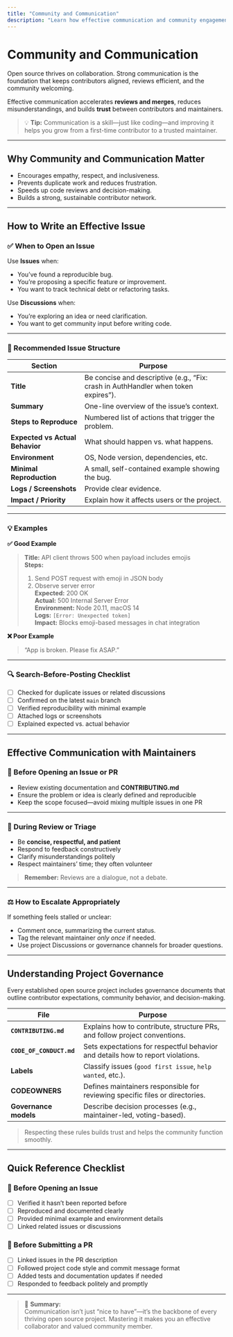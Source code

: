 ```yaml
---
title: "Community and Communication"
description: "Learn how effective communication and community engagement strengthen collaboration, accelerate reviews, and build trust in open source projects."
---
```


# Community and Communication

Open source thrives on collaboration. Strong communication is the foundation that keeps contributors aligned, reviews efficient, and the community welcoming.

Effective communication accelerates **reviews and merges**, reduces misunderstandings, and builds **trust** between contributors and maintainers.

> 💡 **Tip:** Communication is a skill—just like coding—and improving it helps you grow from a first-time contributor to a trusted maintainer.

---

## Why Community and Communication Matter

- Encourages empathy, respect, and inclusiveness.  
- Prevents duplicate work and reduces frustration.  
- Speeds up code reviews and decision-making.  
- Builds a strong, sustainable contributor network.

---

## How to Write an Effective Issue

### ✅ When to Open an Issue

Use **Issues** when:
- You’ve found a reproducible bug.  
- You’re proposing a specific feature or improvement.  
- You want to track technical debt or refactoring tasks.

Use **Discussions** when:
- You’re exploring an idea or need clarification.  
- You want to get community input before writing code.  

---

### 🧱 Recommended Issue Structure

| Section | Purpose |
|----------|----------|
| **Title** | Be concise and descriptive (e.g., “Fix: crash in AuthHandler when token expires”). |
| **Summary** | One-line overview of the issue’s context. |
| **Steps to Reproduce** | Numbered list of actions that trigger the problem. |
| **Expected vs Actual Behavior** | What should happen vs. what happens. |
| **Environment** | OS, Node version, dependencies, etc. |
| **Minimal Reproduction** | A small, self-contained example showing the bug. |
| **Logs / Screenshots** | Provide clear evidence. |
| **Impact / Priority** | Explain how it affects users or the project. |

---

### 💡 Examples

**✅ Good Example**
> **Title:** API client throws 500 when payload includes emojis  
> **Steps:**  
> 1. Send POST request with emoji in JSON body  
> 2. Observe server error  
> **Expected:** 200 OK  
> **Actual:** 500 Internal Server Error  
> **Environment:** Node 20.11, macOS 14  
> **Logs:** `[Error: Unexpected token]`  
> **Impact:** Blocks emoji-based messages in chat integration  

**❌ Poor Example**
> “App is broken. Please fix ASAP.”

---

### 🔍 Search-Before-Posting Checklist

- [ ] Checked for duplicate issues or related discussions  
- [ ] Confirmed on the latest `main` branch  
- [ ] Verified reproducibility with minimal example  
- [ ] Attached logs or screenshots  
- [ ] Explained expected vs. actual behavior  

---

## Effective Communication with Maintainers

### 💬 Before Opening an Issue or PR

- Review existing documentation and **CONTRIBUTING.md**  
- Ensure the problem or idea is clearly defined and reproducible  
- Keep the scope focused—avoid mixing multiple issues in one PR  

---

### 🧭 During Review or Triage

- Be **concise, respectful, and patient**  
- Respond to feedback constructively  
- Clarify misunderstandings politely  
- Respect maintainers’ time; they often volunteer  

> **Remember:** Reviews are a dialogue, not a debate.

---

### ⚖️ How to Escalate Appropriately

If something feels stalled or unclear:
- Comment once, summarizing the current status.  
- Tag the relevant maintainer *only once* if needed.  
- Use project Discussions or governance channels for broader questions.  

---

## Understanding Project Governance

Every established open source project includes governance documents that outline contributor expectations, community behavior, and decision-making.

| File | Purpose |
|------|----------|
| **`CONTRIBUTING.md`** | Explains how to contribute, structure PRs, and follow project conventions. |
| **`CODE_OF_CONDUCT.md`** | Sets expectations for respectful behavior and details how to report violations. |
| **Labels** | Classify issues (`good first issue`, `help wanted`, etc.). |
| **CODEOWNERS** | Defines maintainers responsible for reviewing specific files or directories. |
| **Governance models** | Describe decision processes (e.g., maintainer-led, voting-based). |

> Respecting these rules builds trust and helps the community function smoothly.

---

## Quick Reference Checklist

### 🐞 Before Opening an Issue
- [ ] Verified it hasn’t been reported before  
- [ ] Reproduced and documented clearly  
- [ ] Provided minimal example and environment details  
- [ ] Linked related issues or discussions  

### 🧩 Before Submitting a PR
- [ ] Linked issues in the PR description  
- [ ] Followed project code style and commit message format  
- [ ] Added tests and documentation updates if needed  
- [ ] Responded to feedback politely and promptly  

---

> 💬 **Summary:**  
> Communication isn’t just “nice to have”—it’s the backbone of every thriving open source project. Mastering it makes you an effective collaborator and valued community member.
